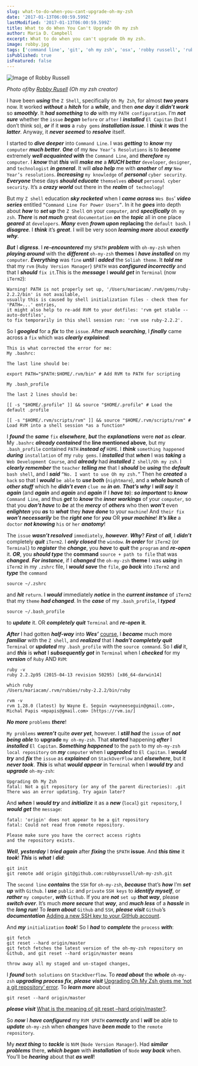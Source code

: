 ```yaml
---
slug: what-to-do-when-you-cant-upgrade-oh-my-zsh
date: '2017-01-13T06:00:59.599Z'
lastModified: '2017-01-13T06:00:59.599Z'
title: What to do When You Can't Upgrade Oh my zsh
author: Maria D. Campbell
excerpt: What to do when you can't upgrade Oh my zsh.
image: robby.jpg
tags: ['command line', 'git', 'oh my zsh', 'osx', 'robby russell', 'ruby gems', 'rvm', 'zsh', 'z shell']
isPublished: true
isFeatured: false
---
```


![Image of Robby Russell](robby.jpg)

*Photo of/by [Robby Rusell](https://www.planetargon.com/about/robby-russell) (Oh my zsh creator)*

I have been ***using*** the `Z Shell`, specifically `Oh My Zsh`, for almost ***two years*** now. It worked ***without*** a ***hitch*** for a ***while***, and then ***one day*** it ***didn’t work*** so ***smoothly***. It ***had something*** to ***do*** with my `PATH configuration`. I’m ***not sure*** whether the `issue` ***began*** `before` or `after` I ***installed*** `El Capitan` (but I don’t
think so), ***or*** if it ***was*** a `ruby gems` ***installation issue***. I ***think*** it ***was*** the ***latter***. Anyway, it ***never seemed*** to ***resolve*** itself.

I started to **_dive deeper_** into `Command Line`. I was ***getting*** to ***know*** my `computer` ***much better***. ***One*** of my `New Year’s Resolutions` is to ***become*** extremely **_well acquainted with_** the `Command Line`, and ***therefore*** `my computer`. I ***know*** that ***this*** will ***make me*** a ***MUCH better*** `developer`, `designer`, and `technologist` ***in general***. It will ***also help*** me with ***another*** of ***my*** `New Year’s resolutions`.
***Increasing*** `my knowledge` of ***personal*** `cyber security`. ***Everyone*** these days ***should educate*** `themselves` ***about*** `personal cyber security`. It’s a ***crazy world*** out there in the ***realm*** of` technology`!

But my `Z shell` education ***sky rocketed*** when I ***came across*** `Wes Bos`’ ***video series*** entitled `“Command Line For Power Users”`. In it he ***goes*** into depth about ***how*** to ***set up*** the `Z Shell` on your `computer`, and ***specifically*** `Oh my zsh`. ***There*** is ***not much*** great `documentation` ***on*** the ***topic*** all in one place ***geared*** at `developers`. ***Many*** even **_frown upon_** **replacing** the `default bash`. I **_disagree_**. I ***think*** it’s ***great***. I will be very soon ***learning more*** about ***exactly why***.

***But*** I ***digress***. I **_re-encountered_** my `$PATH` ***problem*** with `oh-my-zsh` when ***playing around*** with the ***different*** `oh-my-zsh` **themes** I ***have installed*** on my `computer`. ***Everything*** was `fine` ***until*** I ***added*** the `Soliah theme`. It ***told me*** that my `rvm` (`Ruby Version Manager`) `$PATH` was **_configured incorrectly_** and
that I ***should*** `fix it`.This is the ***message*** I ***would get*** in `Terminal` (now `iTerm2`):

```shell
Warning! PATH is not properly set up, '/Users/mariacam/.rvm/gems/ruby-2.2.2/bin' is not available,
usually this is caused by shell initialization files - check them for 'PATH=...' entries,
it might also help to re-add RVM to your dotfiles: 'rvm get stable --auto-dotfiles',
to fix temporarily in this shell session run: 'rvm use ruby-2.2.2'.
```

So I ***googled*** for a ***fix*** to the `issue`. After ***much searching***, I ***finally*** came across a `fix` which was ***clearly explained***:

```shell
This is what corrected the error for me:
My .bashrc:

The last line should be:

export PATH="$PATH:$HOME/.rvm/bin" # Add RVM to PATH for scripting

My .bash_profile

The last 2 lines should be:

[[ -s "$HOME/.profile" ]] && source "$HOME/.profile" # Load the default .profile

[[ -s "$HOME/.rvm/scripts/rvm" ]] && source "$HOME/.rvm/scripts/rvm" # Load RVM into a shell session *as a function*
```

I ***found*** the ***same*** `fix` ***elsewhere***, ***but*** the ***explanations*** were ***not*** as ***clear***. My `.bashrc` **_already contained_** the **line mentioned above**, but my
`.bash_profile` contained `PATH` **_instead of_** `HOME`. I ***think*** `something happened` ***during*** `installation` of my `ruby gems`. I ***installed*** that ***when*** I was ***taking*** a `Web Development Course`, and ***already*** had ***installed*** `Z shell/Oh my zsh`. I ***clearly remember*** the `teacher` ***telling me*** that I ***should*** be ***using*** the ***default***
`bash shell`, and I ***said*** `“No. I want to use Oh my zsh.”` Then he ***created*** a `hack` so that I ***would*** `be able` to ***use both*** (`nightmare`), and a ***whole bunch*** of ***other stuff*** which he ***didn’t even*** `clue me` ***in on***. ***That’s why*** I ***will say*** it ***again*** (and ***again***
and ***again*** and ***again*** if I ***have to***): ***so important*** to ***know*** `Command Line`, and thus ***get*** to ***know*** the ***inner workings*** of your `computer`, so that you ***don’t have*** to ***be*** at the ***mercy*** of ***others*** who then ***won’t*** even ***enlighten*** you ***as*** to ***what*** they ***have done*** to your `machine`! And `their fix` ***won’t necessarily*** be the ***right one*** for ***you*** OR ***your machine***! ***It’s like*** a `doctor` ***not knowing*** `his` or `her` ***anatomy***!

The `issue` ***wasn’t resolved*** `immediately`, ***however***. ***Why***? ***First*** of ***all***, I ***didn’t*** completely ***quit*** `iTerm2`. I ***only closed*** the `window`. ***In order*** for `iTerm2` (or `Terminal`) to ***register*** the ***change***, you ***have*** to ***quit*** the `program` and ***re-open*** it. ***OR***, you ***should type*** the **command** `source + path to file` that was ***changed***. ***For instance***, if I ***changed*** the `oh-my-zsh` **theme** I was ***using*** in `iTerm2` in my `.zshrc` file, I ***would save*** the `file`, ***go back*** into `iTerm2` and ***type*** the `command`

```shell
source ~/.zshrc
```

and ***hit*** `return`. I ***would*** immediately ***notice*** in the **_current instance_** of `iTerm2` that my `theme` ***had changed***. In the ***case*** of my `.bash_profile`, I ***typed***

```shell
source ~/.bash_profile
```

to ***update*** it. OR **_completely quit_** `Terminal` and **_re-open_** **it**.

***After*** I had gotten ***half-way*** into **_Wes’_**
[course](https://commandlinepoweruser.com/), I ***became*** much more ***familiar*** with the `Z shell`, and ***realized*** that I **_hadn’t completely quit_** `Terminal` or ***updated*** my `.bash_profile` with the `source command`. So I ***did*** it, and
***this*** is ***what*** I ***subsequently got*** in `Terminal` when I **_checked_** for my ***version*** of `Ruby` AND `RVM`:

```shell
ruby -v
ruby 2.2.2p95 (2015-04-13 revision 50295) [x86_64-darwin14]

which ruby
/Users/mariacam/.rvm/rubies/ruby-2.2.2/bin/ruby

rvm -v
rvm 1.28.0 (latest) by Wayne E. Seguin <wayneeseguin@gmail.com>, Michal Papis <mpapis@gmail.com> [https://rvm.io/]
```

***No more*** `problems` ***there***!

`My problems` ***weren’t*** quite ***over yet***, however. I **_still had_** the `issue` of **_not being able_** to **upgrade** `my oh-my-zsh`. That ***started*** happening **_after_** I ***installed*** `El Capitan`. ***Something happened*** to the `path` to my `oh-my-zsh` `local repository` on ***my*** `computer` when I **_upgraded_** to `El Capitan`. I ***would try*** and ***fix*** the `issue` as ***explained*** on `StackOverFlow` and ***elsewhere***, but it ***never took***. ***This*** is what ***would appear*** in `Terminal` when I ***would try*** and **_upgrade_** `oh-my-zsh`:

```shell
Upgrading Oh My Zsh
fatal: Not a git repository (or any of the parent directories): .git
There was an error updating. Try again later?
```

And ***when*** I ***would try*** and ***initialize*** it as a ***new*** (`local`) `git repository`, I ***would get*** the `message`:

```shell
fatal: 'origin' does not appear to be a git repository
fatal: Could not read from remote repository.

Please make sure you have the correct access rights
and the repository exists.
```

***Well***, ***yesterday*** I ***tried again*** after **_fixing_** the `$PATH` **issue**. And ***this time*** it ***took***! ***This*** is ***what*** I ***did***:

```shell
git init
git remote add origin git@github.com:robbyrussell/oh-my-zsh.git
```

The `second line` ***contains*** the `SSH` for `oh-my-zsh`, ***because*** that’s ***how*** I’m ***set up*** with `Github`. I ***use*** `public` and `private` `SSH keys` to ***identify myself***, or ***rather*** `my computer`, ***with*** `Github`. If you are ***not*** `set up` ***that way***, please ***switch over***. It’s
much ***more secure*** that ***way***, and ***much less*** of a ***hassle*** in the ***long run***! To ***learn about*** `Github` and `SSH`, ***please visit*** `Github`’s ***documentation*** [Adding a new SSH key to your GitHub account](https://help.github.com/en/articles/adding-a-new-ssh-key-to-your-github-account).

And ***my*** `initialization` ***took***! So I ***had*** to ***complete*** the `process` ***with***:

```shell
git fetch
git reset --hard origin/master
git fetch fetches the latest version of the oh-my-zsh repository on Github, and git reset --hard origin/master means

throw away all my staged and un-staged changes,
```

I ***found*** `both solutions` on `StackOverflow`. To ***read about*** the ***whole*** `oh-my-zsh` ***upgrading process fix***, ***please visit***
[Upgrading Oh My Zsh gives me ‘not a git repository’ error](https://stackoverflow.com/questions/33486633/upgrading-oh-my-zsh-gives-me-not-a-git-repository-error).
To ***learn more*** about

```shell
git reset --hard origin/master
```

***please visit***
[What is the meaning of git reset –hard origin/master?](https://stackoverflow.com/questions/15432052/what-is-the-meaning-of-git-reset-hard-origin-master).

So ***now*** I ***have configured*** my `RVM $PATH` ***correctly*** and I ***will*** be able to **_update_** `oh-my-zsh` when ***changes*** have ***been made*** to the `remote repository`.

My ***next thing*** to ***tackle*** is `NVM` (`Node Version Manager`). Had ***similar problems*** there, ***which began*** with ***installation*** of `Node` ***way back*** when. You’ll be ***hearing*** about that ***as well***!